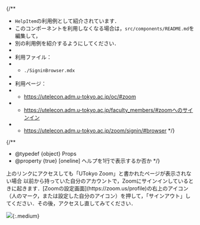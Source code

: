 
{/**
  * `HelpItem`の利用例として紹介されています．
  * このコンポーネントを利用しなくなる場合は，`src/components/README.md`を編集して，
  * 別の利用例を紹介するようにしてください．
  *
  * 利用ファイル：
  * - `./SigninBrowser.mdx`
  *
  * 利用ページ：
  * - https://utelecon.adm.u-tokyo.ac.jp/oc/#zoom
  * - https://utelecon.adm.u-tokyo.ac.jp/faculty_members/#zoomへのサインイン
  * - https://utelecon.adm.u-tokyo.ac.jp/zoom/signin/#browser
  */}

{/**
  * @typedef {object} Props
  * @property {true} [oneline] ヘルプを1行で表示するか否か
  */}

<HelpItem lang="ja" oneline={props.oneline}>
  <Fragment slot="problem">上のリンクにアクセスしても「UTokyo Zoom」と書かれたページが表示されない場合</Fragment>
  <Fragment slot="solution">以前から持っていた自分のアカウントで，Zoomにサインインしているときに起きます．[Zoomの設定画面](https://zoom.us/profile)の右上のアイコン（人のマーク，または設定した自分のアイコン）を押して，「サインアウト」してください．その後，アクセスし直してみてください．</Fragment>

  ![](/zoom/signin/3.png){:.medium}
</HelpItem>
